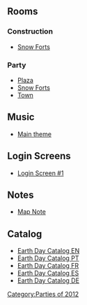 

==Rooms==
===Construction===
*[[Media:EarthDay2012ConsForts.swf|Snow Forts]]

===Party===
*[[Media:EarthDay2012Plaza.swf|Plaza]]
*[[Media:EarthDay2012SnowForts.swf|Snow Forts]]
*[[Media:RoomsTown-EarthDay2012.swf|Town]]

==Music==
*[[Media:Music268.swf|Main theme]]

==Login Screens==
*[[Media:EarthDay2012PreStartBillboards.swf|Login Screen #1]]

==Notes==
*[[Media:EarthDay2012Party_map_note.swf|Map Note]]

==Catalog==
*[[Media:EarthDay2012Catalog.swf|Earth Day Catalog EN]]
*[[Media:EarthDayCatalog2012PT.swf|Earth Day Catalog PT]]
*[[Media:EarthDayCatalog2012FR.swf|Earth Day Catalog FR]]
*[[Media:EarthDayCatalog2012ES.swf|Earth Day Catalog ES]]
*[[Media:EarthDayCatalog2012DE.swf|Earth Day Catalog DE]]
{{Parties}}

[[Category:Parties of 2012]]